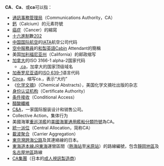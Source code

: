 '''CA'''、'''Ca'''、或'''ca'''可以指：
* [[通訊事務管理局|通訊事務管理局]]（Communications Authority，CA）
* [[鈣|鈣]]（Calcium）的元素符號
* [[癌症|癌症]]（Cancer）的縮寫
* [[十六進制|十六進制]]數[[202|202]]
* [[中国国际航空|中国国际航空]]的[[IATA|IATA]]航空公司代码
* [[空中服務員|空中服務員]]的[[和製英語|和製英語]]Cabin Attendant的簡稱
* 美国[[加利福尼亚州|加利福尼亚州]]（California）的邮政缩写
* [[加拿大|加拿大]]的ISO 3166-1 alpha-2国家代码
** [[.ca|.ca]]，加拿大的国家顶级域名
* [[加泰罗尼亚语|加泰罗尼亚语]]的[[ISO_639-1|ISO 639-1]]语言代码
* [[Circa|Circa]]，缩写ca.，表示“大约”
* 《[[化学文摘|化学文摘]]》（Chemical Abstracts），美国化学文摘社出版的杂志
* [[身份认证机构|身份认证机构]]（Certificate Authority）
* [[条件接收|条件接收]]（Conditional Access）
* [[醋酸纖維|醋酸纖維]]
* [[C&A|C&A]]，一家国际服装设计和销售公司。
* Collective Action，集体行为
* 美國海軍[[重巡洋艦|重巡洋艦]]的[[美國海軍通用艦船分類符號|美國海軍通用艦船分類符號]]為CA。
*[[統一派位|統一派位]]（Central Allocation，简称CA）
*[[載波聚合|載波聚合]]（Carrier Aggregation）
*[[東京灣跨海公路|東京灣跨海公路]]及其連絡線的日本{{link-ja|高速公路編號|高速道路ナンバリング}}。
*[[東海道本線|東海道本線]][[JR東海|JR東海]]運營區間（[[熱海站|熱海站]]至[[米原站|米原站]]）的路線編號，包含[[東海道線_(靜岡地區)|靜岡地區]]及[[東海道線_(名古屋地區)|名古屋地區]]路線
*[[CA集團|CA集團]]（日本的[[色情片製作公司|成人視訊製造商]]）

{{消歧義|Cat=二字拉丁字母缩写消歧义}}